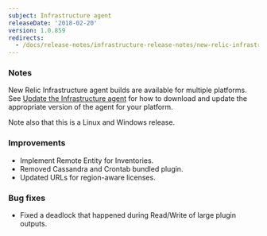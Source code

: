 ```yaml
---
subject: Infrastructure agent
releaseDate: '2018-02-20'
version: 1.0.859
redirects:
  - /docs/release-notes/infrastructure-release-notes/new-relic-infrastructure-agent-10859
---
```


### Notes

New Relic Infrastructure agent builds are available for multiple platforms. See [Update the Infrastructure agent](https://docs.newrelic.com/docs/infrastructure/new-relic-infrastructure/installation/update-infrastructure-agent) for how to download and update the appropriate version of the agent for your platform.

Note also that this is a Linux and Windows release.

### Improvements

* Implement Remote Entity for Inventories.
* Removed Cassandra and Crontab bundled plugin.
* Updated URLs for region-aware licenses.

### Bug fixes

* Fixed a deadlock that happened during Read/Write of large plugin outputs.
